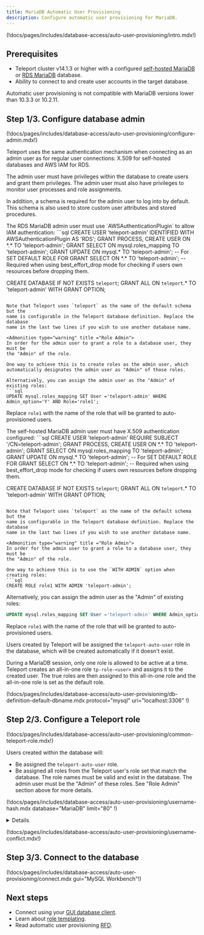```yaml
---
title: MariaDB Automatic User Provisioning 
description: Configure automatic user provisioning for MariaDB.
---
```


(!docs/pages/includes/database-access/auto-user-provisioning/intro.mdx!)

## Prerequisites

- Teleport cluster v14.1.3 or higher with a configured [self-hosted
  MariaDB](../guides/mysql-self-hosted.mdx) or [RDS MariaDB](../guides/rds.mdx)
  database.
- Ability to connect to and create user accounts in the target database.

<Admonition type="note" title="Supported versions">
Automatic user provisioning is not compatible with MariaDB versions lower than
10.3.3 or 10.2.11.
</Admonition>

## Step 1/3. Configure database admin

(!docs/pages/includes/database-access/auto-user-provisioning/configure-admin.mdx!)

Teleport uses the same authentication mechanism when connecting as an admin
user as for regular user connections: X.509 for self-hosted databases and AWS
IAM for RDS.

The admin user must have privileges within the database to create users and
grant them privileges. The admin user must also have privileges to monitor user
processes and role assignments.

In addition, a schema is required for the admin user to log into by default.
This schema is also used to store custom user attributes and stored procedures.

<Tabs>
<TabItem label="RDS MariaDB">
The RDS MariaDB admin user must use `AWSAuthenticationPlugin` to allow IAM
authentication:
```sql
CREATE USER 'teleport-admin' IDENTIFIED WITH AWSAuthenticationPlugin AS 'RDS';
GRANT PROCESS, CREATE USER ON *.* TO 'teleport-admin';
GRANT SELECT ON mysql.roles_mapping TO 'teleport-admin';
GRANT UPDATE ON mysql.* TO 'teleport-admin'; -- For SET DEFAULT ROLE FOR
GRANT SELECT ON *.* TO 'teleport-admin'; -- Required when using best_effort_drop mode for checking if users own resources before dropping them.

CREATE DATABASE IF NOT EXISTS `teleport`;
GRANT ALL ON `teleport`.* TO 'teleport-admin' WITH GRANT OPTION;
```

Note that Teleport uses `teleport` as the name of the default schema but the
name is configurable in the Teleport database definition. Replace the database
name in the last two lines if you wish to use another database name.

<Admonition type="warning" title ="Role Admin">
In order for the admin user to grant a role to a database user, they must be
the "Admin" of the role.

One way to achieve this is to create roles as the admin user, which
automatically designates the admin user as "Admin" of those roles.

Alternatively, you can assign the admin user as the "Admin" of existing roles:
```sql
UPDATE mysql.roles_mapping SET User ='teleport-admin' WHERE Admin_option='Y' AND Role='role1';
```

Replace `role1` with the name of the role that will be granted to
auto-provisioned users.
</Admonition>

</TabItem>

<TabItem label="Self-hosted MariaDB">
The self-hosted MariaDB admin user must have X.509 authentication configured:
```sql
CREATE USER 'teleport-admin' REQUIRE SUBJECT '/CN=teleport-admin';
GRANT PROCESS, CREATE USER ON *.* TO 'teleport-admin';
GRANT SELECT ON mysql.roles_mapping TO 'teleport-admin';
GRANT UPDATE ON mysql.* TO 'teleport-admin'; -- For SET DEFAULT ROLE FOR
GRANT SELECT ON *.* TO 'teleport-admin'; -- Required when using best_effort_drop mode for checking if users own resources before dropping them.

CREATE DATABASE IF NOT EXISTS `teleport`;
GRANT ALL ON `teleport`.* TO 'teleport-admin' WITH GRANT OPTION;
```

Note that Teleport uses `teleport` as the name of the default schema but the
name is configurable in the Teleport database definition. Replace the database
name in the last two lines if you wish to use another database name.

<Admonition type="warning" title ="Role Admin">
In order for the admin user to grant a role to a database user, they must be
the "Admin" of the role.

One way to achieve this is to use the `WITH ADMIN` option when creating roles:
```sql
CREATE ROLE role1 WITH ADMIN 'teleport-admin';
```

Alternatively, you can assign the admin user as the "Admin" of existing roles:
```sql
UPDATE mysql.roles_mapping SET User ='teleport-admin' WHERE Admin_option='Y' AND Role='role1';
```

Replace `role1` with the name of the role that will be granted to
auto-provisioned users.
</Admonition>

</TabItem>
</Tabs>

Users created by Teleport will be assigned the `teleport-auto-user` role in the
database, which will be created automatically if it doesn't exist.

During a MariaDB session, only one role is allowed to be active at a time.
Teleport creates an all-in-one role `tp-role-<user>` and assigns it to the
created user. The true roles are then assigned to this all-in-one role and the
all-in-one role is set as the default role.

(!docs/pages/includes/database-access/auto-user-provisioning/db-definition-default-dbname.mdx protocol="mysql" uri="localhost:3306" !)

## Step 2/3. Configure a Teleport role

(!docs/pages/includes/database-access/auto-user-provisioning/common-teleport-role.mdx!)

Users created within the database will:

- Be assigned the `teleport-auto-user` role.
- Be assigned all roles from the Teleport user's role set that match the database.
  The role names must be valid and exist in the database. The admin user must
  be the "Admin" of these roles. See "Role Admin" section above for more
  details.

(!docs/pages/includes/database-access/auto-user-provisioning/username-hash.mdx database="MariaDB" limit="80" !)

<Details title="Tracking the name mapping">
The original Teleport username will be saved as user attributes in the
`user_attributes` table in the default database.

Database admins can search a particular Teleport username by:
```sql
SELECT * FROM teleport.user_attributes WHERE JSON_VALUE(Attributes,"$.user") = "teleport-user-name";
```

In addition, the "hashed" in-database name will be set as `db_user` for
database queries in the Teleport Audit Logs, when the Teleport username is over
80 characters.
</Details>

(!docs/pages/includes/database-access/auto-user-provisioning/username-conflict.mdx!)

## Step 3/3. Connect to the database

(!docs/pages/includes/database-access/auto-user-provisioning/connect.mdx gui="MySQL Workbench"!)

## Next steps

- Connect using your [GUI database client](../../connect-your-client/gui-clients.mdx).
- Learn about [role templating](../../access-controls/guides/role-templates.mdx#interpolation-rules).
- Read automatic user provisioning [RFD](https://github.com/gravitational/teleport/blob/master/rfd/0113-automatic-database-users.md).
